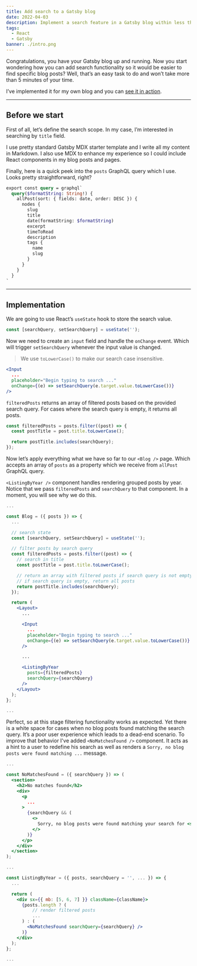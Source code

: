 ```yaml
---
title: Add search to a Gatsby blog
date: 2022-04-03
description: Implement a search feature in a Gatsby blog within less than 5 minutes.
tags:
  - React
  - Gatsby
banner: ./intro.png
---
```


Congratulations, you have your Gatsby blog up and running. Now you start wondering how you can add search functionality so it would be easier to find specific blog posts? Well, that’s an easy task to do and won’t take more than 5 minutes of your time.

I’ve implemented it for my own blog and you can [see it in action](https://edvins.io/blog).

---

## Before we start

First of all, let’s define the search scope. In my case, I’m interested in searching by `title` field.

I use pretty standard Gatsby MDX starter template and I write all my content in Markdown. I also use MDX to enhance my experience so I could include React components in my blog posts and pages.

Finally, here is a quick peek into the `posts` GraphQL query which I use. Looks pretty straightforward, right?

```graphql
export const query = graphql`
  query($formatString: String!) {
    allPost(sort: { fields: date, order: DESC }) {
      nodes {
        slug
        title
        date(formatString: $formatString)
        excerpt
        timeToRead
        description
        tags {
          name
          slug
        }
      }
    }
  }
`
```

---

## Implementation

We are going to use React’s `useState` hook to store the search value.

```jsx
const [searchQuery, setSearchQuery] = useState('');
```

Now we need to create an `input` field and handle the `onChange` event. Which will trigger `setSearchQuery` whenever the input value is changed.

> We use `toLowerCase()` to make our search case insensitive.

```jsx
<Input
  ...
  placeholder="Begin typing to search ..."
  onChange={(e) => setSearchQuery(e.target.value.toLowerCase())}
/>
```

`filteredPosts` returns an array of filtered posts based on the provided search query. For cases where the search query is empty, it returns all posts.

```jsx
const filteredPosts = posts.filter((post) => {
  const postTitle = post.title.toLowerCase();

  return postTitle.includes(searchQuery);
});
```

Now let’s apply everything what we have so far to our `<Blog />` page. Which accepts an array of `posts` as a property which we receive from `allPost` GraphQL query.

`<ListingByYear />` component handles rendering grouped posts by year. Notice that we pass `filteredPosts` and `searchQuery` to that component. In a moment, you will see why we do this.

```jsx
...

const Blog = ({ posts }) => {
  ...

  // search state
  const [searchQuery, setSearchQuery] = useState('');

  // filter posts by search query
  const filteredPosts = posts.filter((post) => {
    // search in title
    const postTitle = post.title.toLowerCase();

    // return an array with filtered posts if search query is not empty
    // if search query is empty, return all posts
    return postTitle.includes(searchQuery);
  });

  return (
    <Layout>
      ...

      <Input
        ...
        placeholder="Begin typing to search ..."
        onChange={(e) => setSearchQuery(e.target.value.toLowerCase())}
      />

      ...

      <ListingByYear
        posts={filteredPosts}
        searchQuery={searchQuery}
      />
    </Layout>
  );
};

...
```

Perfect, so at this stage filtering functionality works as expected. Yet there is a white space for cases when no blog posts found matching the search query. It’s a poor user experience which leads to a dead-end scenario. To improve that behavior I've added `<NoMatchesFound />` component. It acts as a hint to a user to redefine his search as well as renders a `Sorry, no blog posts were found matching ...` message.

```jsx
...

const NoMatchesFound = ({ searchQuery }) => (
  <section>
    <h2>No matches found</h2>
    <div>
      <p
        ...
      >
        {searchQuery && (
          <>
            Sorry, no blog posts were found matching your search for <strong>{searchQuery}</strong>.
          </>
        )}
      </p>
    </div>
  </section>
);

...

const ListingByYear = ({ posts, searchQuery = '', ... }) => {
  ...

  return (
    <div sx={{ mb: [5, 6, 7] }} className={className}>
      {posts.length ? (
          // render filtered posts
          ...
      ) : (
        <NoMatchesFound searchQuery={searchQuery} />
      )}
    </div>
  );
};

...
```
